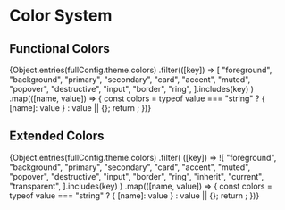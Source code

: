 

<Meta title="design/Colors" />

# Color System

## Functional Colors

<ColorPalette>
  {Object.entries(fullConfig.theme.colors)
    .filter(([key]) =>
      [
        "foreground",
        "background",
        "primary",
        "secondary",
        "card",
        "accent",
        "muted",
        "popover",
        "destructive",
        "input",
        "border",
        "ring",
      ].includes(key)
    )
    .map(([name, value]) => {
      const colors =
        typeof value === "string" ? { [name]: value } : value || {};
      return <ColorItem key={name} title={name} colors={colors} />;
    })}
</ColorPalette>

## Extended Colors

<ColorPalette>
  {Object.entries(fullConfig.theme.colors)
    .filter(
      ([key]) =>
        ![
          "foreground",
          "background",
          "primary",
          "secondary",
          "card",
          "accent",
          "muted",
          "popover",
          "destructive",
          "input",
          "border",
          "ring",
          "inherit",
          "current",
          "transparent",
        ].includes(key)
    )
    .map(([name, value]) => {
      const colors =
        typeof value === "string" ? { [name]: value } : value || {};
      return <ColorItem key={name} title={name} colors={colors} />;
    })}
</ColorPalette>
